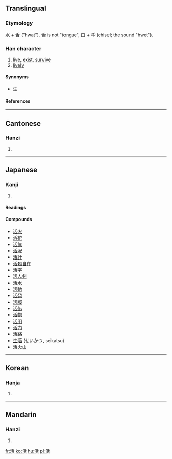 ==Translingual==
===Etymology===
[[水]] + [[舌]] ("hwat"). 舌 is not "tongue", [[口]] + [[氒]] (chisel; the sound "hwet"). 
===Han character===
{{Han char|rn=85|rad=水|as=06|sn=9|four=3216<sub>4</sub>|canj=水竹十口 (EHJR)}}
# [[live]], [[exist]], [[survive]]
# [[lively]]


====Synonyms====
* [[生]]
====References====
{{Han ref|kx=0622.180|dkj=17423|dj=1018.160|hdz=31609.020|uh=6D3B|ud=27963|bh=ACA1|bd=44193}}
----
==Cantonese==
===Hanzi===
{{yue-hanzi|jyut=|y=wut6}}
# {{defn|Cantonese}}
----
==Japanese==
===Kanji===
{{ja-kanji|grade=2|rs=水06}}
# {{defn|Japanese}}
====Readings====
{{ja-readings|on=[[かつ]] (katsu)|kun=[[いきる]] (ikiru), [[よみがえる]] (yomigaeru)}}

====Compounds====
*[[活火]]
*[[活花]]
*[[活気]]
*[[活況]]
*[[活計]]
*[[活殺自在]]
*[[活字]]
*[[活人剣]]
*[[活水]]
*[[活動]]
*[[活発]]
*[[活版]]
*[[活仏]]
*[[活物]]
*[[活用]]
*[[活力]]
*[[活路]]
*[[生活]] (せいかつ, seikatsu)
*[[活火山]]
----

==Korean==
===Hanja===
{{ko-hanja|hangeul=[[활]], [[괄]]|eumhun=|rv=hwal, gwal|mr=hwal, kwal|y=hwal, kwal}}
# {{defn|Korean}}
----
==Mandarin==
===Hanzi===
{{cmn-hanzi|pin=[[huó]] ([[huo2]])|wg=huo<sup>2</sup>}}
# {{defn|Mandarin}}

[[fr:活]]
[[ko:活]]
[[hu:活]]
[[pl:活]]